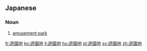 ==Japanese==
{{ja-kanjitab|ゆう|えん|ち|yomi=o}}

===Noun===
{{ja-noun|ゆうえんち}}

# [[amusement park]]

[[fr:遊園地]]
[[ko:遊園地]]
[[li:遊園地]]
[[hu:遊園地]]
[[pl:遊園地]]
[[sv:遊園地]]
[[zh:遊園地]]